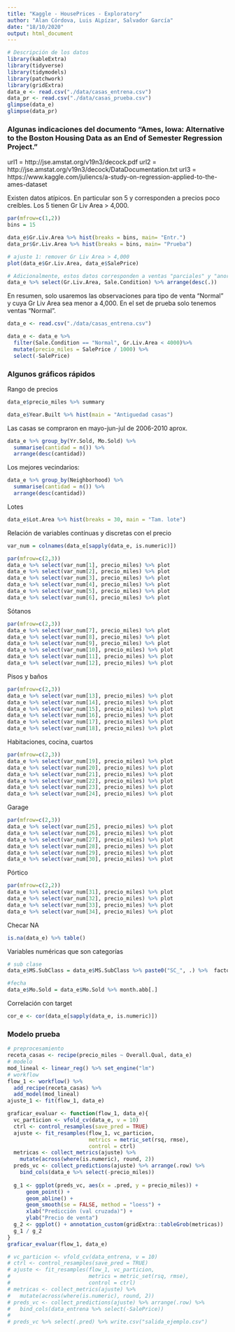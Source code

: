 ---
title: "Kaggle - HousePrices - Exploratory"
author: "Alan Córdova, Luis ALpízar, Salvador García"
date: "18/10/2020"
output: html_document
---

```{r}
# Descripción de los datos
library(kableExtra)
library(tidyverse)
library(tidymodels)
library(patchwork)
library(gridExtra)
data_e <- read.csv("./data/casas_entrena.csv")
data_pr <- read.csv("./data/casas_prueba.csv")
glimpse(data_e)
glimpse(data_pr)

```


### Algunas indicaciones del documento "Ames, Iowa: Alternative to the Boston Housing Data as an End of Semester Regression Project."

url1 = http://jse.amstat.org/v19n3/decock.pdf
url2 = http://jse.amstat.org/v19n3/decock/DataDocumentation.txt
url3 = https://www.kaggle.com/juliencs/a-study-on-regression-applied-to-the-ames-dataset

Existen datos atípicos. En particular son 5 y corresponden a precios poco creíbles. Los 5 tienen Gr Liv Area > 4,000.
```{r}
par(mfrow=c(1,2))
bins = 15

data_e$Gr.Liv.Area %>% hist(breaks = bins, main= "Entr.")
data_pr$Gr.Liv.Area %>% hist(breaks = bins, main= "Prueba")
```

```{r}
# ajuste 1: remover Gr Liv Area > 4,000
plot(data_e$Gr.Liv.Area, data_e$SalePrice)
```

```{r}
# Adicionalmente, estos datos corresponden a ventas "parciales" y "anormales". El documento sugiere solo trabajar con ventas "normales"
data_e %>% select(Gr.Liv.Area, Sale.Condition) %>% arrange(desc(.))
```


En resumen, solo usaremos las observaciones para tipo de venta "Normal" y cuya Gr Liv Area sea menor a 4,000. En el set de prueba solo tenemos ventas "Normal".
```{r}
data_e <- read.csv("./data/casas_entrena.csv")

data_e <- data_e %>% 
  filter(Sale.Condition == "Normal", Gr.Liv.Area < 4000)%>% 
  mutate(precio_miles = SalePrice / 1000) %>% 
  select(-SalePrice)

```


### Algunos gráficos rápidos

Rango de precios
```{r}
data_e$precio_miles %>% summary
```



```{r}
data_e$Year.Built %>% hist(main = "Antiguedad casas")
```

Las casas se compraron en mayo-jun-jul de 2006-2010 aprox.
```{r}
data_e %>% group_by(Yr.Sold, Mo.Sold) %>% 
  summarise(cantidad = n()) %>% 
  arrange(desc(cantidad))

```

Los mejores vecindarios:
```{r}
data_e %>% group_by(Neighborhood) %>% 
  summarise(cantidad = n()) %>% 
  arrange(desc(cantidad))

```

Lotes
```{r}
data_e$Lot.Area %>% hist(breaks = 30, main = "Tam. lote")
```
Relación de variables contínuas y discretas con el precio
```{r}
var_num = colnames(data_e[sapply(data_e, is.numeric)])

par(mfrow=c(2,3))
data_e %>% select(var_num[1], precio_miles) %>% plot
data_e %>% select(var_num[2], precio_miles) %>% plot
data_e %>% select(var_num[3], precio_miles) %>% plot
data_e %>% select(var_num[4], precio_miles) %>% plot
data_e %>% select(var_num[5], precio_miles) %>% plot
data_e %>% select(var_num[6], precio_miles) %>% plot

```

Sótanos
```{r}
par(mfrow=c(2,3))
data_e %>% select(var_num[7], precio_miles) %>% plot
data_e %>% select(var_num[8], precio_miles) %>% plot
data_e %>% select(var_num[9], precio_miles) %>% plot
data_e %>% select(var_num[10], precio_miles) %>% plot
data_e %>% select(var_num[11], precio_miles) %>% plot
data_e %>% select(var_num[12], precio_miles) %>% plot

```

Pisos y baños
```{r}
par(mfrow=c(2,3))
data_e %>% select(var_num[13], precio_miles) %>% plot
data_e %>% select(var_num[14], precio_miles) %>% plot
data_e %>% select(var_num[15], precio_miles) %>% plot
data_e %>% select(var_num[16], precio_miles) %>% plot
data_e %>% select(var_num[17], precio_miles) %>% plot
data_e %>% select(var_num[18], precio_miles) %>% plot

```

Habitaciones, cocina, cuartos
```{r}
par(mfrow=c(2,3))
data_e %>% select(var_num[19], precio_miles) %>% plot
data_e %>% select(var_num[20], precio_miles) %>% plot
data_e %>% select(var_num[21], precio_miles) %>% plot
data_e %>% select(var_num[22], precio_miles) %>% plot
data_e %>% select(var_num[23], precio_miles) %>% plot
data_e %>% select(var_num[24], precio_miles) %>% plot

```

Garage
```{r}
par(mfrow=c(2,3))
data_e %>% select(var_num[25], precio_miles) %>% plot
data_e %>% select(var_num[26], precio_miles) %>% plot
data_e %>% select(var_num[27], precio_miles) %>% plot
data_e %>% select(var_num[28], precio_miles) %>% plot
data_e %>% select(var_num[29], precio_miles) %>% plot
data_e %>% select(var_num[30], precio_miles) %>% plot

```

Pórtico
```{r}
par(mfrow=c(2,2))
data_e %>% select(var_num[31], precio_miles) %>% plot
data_e %>% select(var_num[32], precio_miles) %>% plot
data_e %>% select(var_num[33], precio_miles) %>% plot
data_e %>% select(var_num[34], precio_miles) %>% plot

```


Checar NA
```{r}
is.na(data_e) %>% table()
```

Variables numéricas que son categorías
```{r}
# sub clase
data_e$MS.SubClass = data_e$MS.SubClass %>% paste0("SC_", .) %>%  factor

#fecha
data_e$Mo.Sold = data_e$Mo.Sold %>% month.abb[.]


```

Correlación con target
```{r}
cor_e <- cor(data_e[sapply(data_e, is.numeric)])

```



### Modelo prueba
```{r}
# preprocesamiento
receta_casas <- recipe(precio_miles ~ Overall.Qual, data_e)
# modelo
mod_lineal <- linear_reg() %>% set_engine("lm") 
# workflow
flow_1 <- workflow() %>% 
  add_recipe(receta_casas) %>%
  add_model(mod_lineal) 
ajuste_1 <- fit(flow_1, data_e)

```

```{r}
graficar_evaluar <- function(flow_1, data_e){
  vc_particion <- vfold_cv(data_e, v = 10)
  ctrl <- control_resamples(save_pred = TRUE)
  ajuste <- fit_resamples(flow_1, vc_particion, 
                          metrics = metric_set(rsq, rmse),
                          control = ctrl)
  metricas <- collect_metrics(ajuste) %>% 
    mutate(across(where(is.numeric), round, 2))
  preds_vc <- collect_predictions(ajuste) %>% arrange(.row) %>% 
    bind_cols(data_e %>% select(-precio_miles))
  
  g_1 <- ggplot(preds_vc, aes(x = .pred, y = precio_miles)) +
      geom_point() + 
      geom_abline() +
      geom_smooth(se = FALSE, method = "loess") +
      xlab("Predicción (val cruzada)") +
      ylab("Precio de venta") 
  g_2 <- ggplot() + annotation_custom(gridExtra::tableGrob(metricas))
  g_1 / g_2
}
graficar_evaluar(flow_1, data_e)
```



```{r}
# vc_particion <- vfold_cv(data_entrena, v = 10)
# ctrl <- control_resamples(save_pred = TRUE)
# ajuste <- fit_resamples(flow_1, vc_particion, 
#                         metrics = metric_set(rsq, rmse),
#                         control = ctrl)
# metricas <- collect_metrics(ajuste) %>%
#   mutate(across(where(is.numeric), round, 2))
# preds_vc <- collect_predictions(ajuste) %>% arrange(.row) %>% 
#   bind_cols(data_entrena %>% select(-SalePrice))
# 
# preds_vc %>% select(.pred) %>% write.csv("salida_ejemplo.csv")
```

